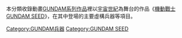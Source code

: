 本分類收錄動畫[[GUNDAM系列作品|GUNDAM系列作品]]裡以[[宇宙世紀|宇宙世紀]]為舞台的作品《[[機動戰士GUNDAM_SEED|機動戰士GUNDAM SEED]]》，在其中登場的主要虛構兵器等項目。

[[Category:GUNDAM兵器|Category:GUNDAM兵器]]
[[Category:GUNDAM_SEED|Category:GUNDAM SEED]]